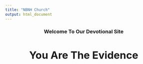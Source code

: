 ```yaml
---
title: "NBNH Church"
output: html_document
---
```


<h3><center>Welcome To Our Devotional Site
<h1><center>You Are The Evidence

